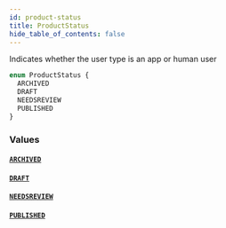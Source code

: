 ```yaml
---
id: product-status
title: ProductStatus
hide_table_of_contents: false
---
```



Indicates whether the user type is an app or human user

```graphql
enum ProductStatus {
  ARCHIVED
  DRAFT
  NEEDSREVIEW
  PUBLISHED
}
```


### Values

#### [`ARCHIVED`](#)




#### [`DRAFT`](#)




#### [`NEEDSREVIEW`](#)




#### [`PUBLISHED`](#)






